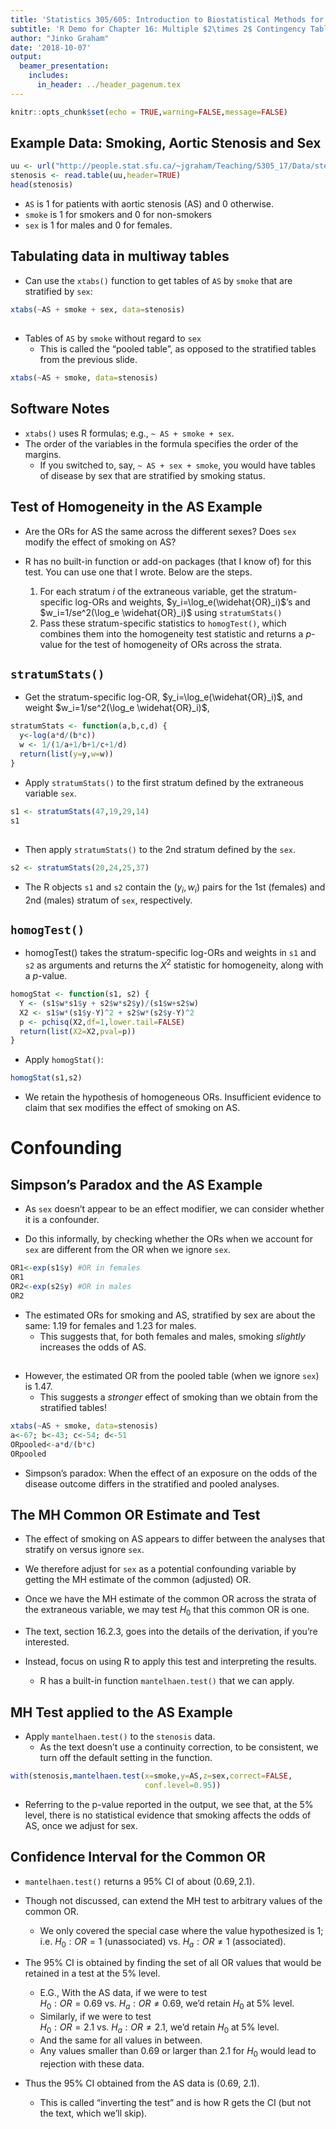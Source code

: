 ```yaml
---
title: 'Statistics 305/605: Introduction to Biostatistical Methods for Health Sciences'
subtitle: 'R Demo for Chapter 16: Multiple $2\times 2$ Contingency Tables'
author: "Jinko Graham"
date: '2018-10-07'
output: 
  beamer_presentation:
    includes:
      in_header: ../header_pagenum.tex
---
```


```r
knitr::opts_chunk$set(echo = TRUE,warning=FALSE,message=FALSE)
```


## Example Data: Smoking, Aortic Stenosis and Sex   

\scriptsize

```r
uu <- url("http://people.stat.sfu.ca/~jgraham/Teaching/S305_17/Data/sten.txt")
stenosis <- read.table(uu,header=TRUE)
head(stenosis)
```

\normalsize

* `AS` is 1 for patients with aortic stenosis (AS)
and 0 otherwise.
* `smoke` is 1 for smokers and 0 for non-smokers
* `sex` is 1 for males and 0 for females.


## Tabulating data in multiway tables

* Can use the `xtabs()` function to get tables of `AS` by `smoke` that are stratified by `sex`:

\scriptsize

```r
xtabs(~AS + smoke + sex, data=stenosis)
```

##

* Tables of `AS` by `smoke` without regard to `sex`
    + This is called the "pooled table", as opposed
    to the stratified tables from the previous slide.

\scriptsize

```r
xtabs(~AS + smoke, data=stenosis)
```


## Software Notes

* `xtabs()` uses R formulas; e.g., `~ AS + smoke + sex`.
* The order of the variables in the formula specifies the 
order of the margins. 
    + If you switched to, say, `~ AS + sex + smoke`, 
    you would have tables of disease by sex that are stratified by 
    smoking status.


## Test of Homogeneity in the AS Example

* Are the ORs for AS the same across the different sexes? 
Does `sex` modify the effect of smoking on AS?

* R has no built-in function or add-on packages (that I know of) for this test.  You can use one that I wrote. Below are the steps.
    1. For each stratum $i$ of the extraneous variable, get the stratum-specific log-ORs and weights,
    $y_i=\log_e(\widehat{OR}_i)$'s and $w_i=1/se^2(\log_e \widehat{OR}_i)$ using ```stratumStats()```
    2. Pass these stratum-specific statistics to ```homogTest()```,
    which combines them into the homogeneity test 
    statistic and returns a $p$-value for the test of homogeneity 
    of ORs across the strata.

## ```stratumStats()```

* Get the stratum-specific log-OR, $y_i=\log_e(\widehat{OR}_i)$,
and weight $w_i=1/se^2(\log_e \widehat{OR}_i)$,

\scriptsize
```r
stratumStats <- function(a,b,c,d) {
  y<-log(a*d/(b*c))
  w <- 1/(1/a+1/b+1/c+1/d)
  return(list(y=y,w=w))
}
```
\normalsize

* Apply ```stratumStats()``` to the first stratum defined by the 
extraneous variable ```sex```.

\scriptsize
```r
s1 <- stratumStats(47,19,29,14)
s1
```
\normalsize

## 

* Then apply ```stratumStats()``` to the 2nd stratum defined by the  ```sex```.

\scriptsize
```r
s2 <- stratumStats(20,24,25,37)
```

\normalsize

*  The R objects ```s1``` and ```s2```
contain the $(y_i, w_i)$ pairs
for the 1st (females) and 2nd (males) stratum of ```sex```, respectively.



## ```homogTest()```

\small 

* homogTest() takes the stratum-specific log-ORs and weights 
in ```s1``` and ```s2``` as arguments and
returns the $X^2$ statistic for homogeneity, along with a $p$-value.

\scriptsize

```r
homogStat <- function(s1, s2) {
  Y <- (s1$w*s1$y + s2$w*s2$y)/(s1$w+s2$w)
  X2 <- s1$w*(s1$y-Y)^2 + s2$w*(s2$y-Y)^2
  p <- pchisq(X2,df=1,lower.tail=FALSE)
  return(list(X2=X2,pval=p))
}
```

\small
\vspace*{-0.2in}

* Apply ```homogStat()```:

\scriptsize

```r
homogStat(s1,s2)
```

\small
\vspace*{-0.2in}

* We retain the hypothesis of homogeneous ORs.  Insufficient evidence to claim that sex modifies the effect of smoking on AS.
    
# Confounding

## Simpson's Paradox and the AS Example

* As ```sex``` doesn't appear to be an effect
modifier, we can consider whether it is a confounder.

* Do this informally, by checking whether the ORs when we account for ```sex``` are different from the OR when we ignore ```sex```.

\scriptsize
```r
OR1<-exp(s1$y) #OR in females
OR1
OR2<-exp(s2$y) #OR in males
OR2
```

\normalsize

* The estimated ORs for smoking and AS, stratified by
sex are about the same: 1.19 for females and 1.23 for males.
    + This suggests that, for both females and males, smoking _slightly_ increases the odds of AS.


## 

* However, the estimated OR from the pooled table (when we ignore ```sex```) is 1.47.
    + This suggests a _stronger_ effect of smoking than
    we obtain from the stratified tables!
    
\scriptsize

```r
xtabs(~AS + smoke, data=stenosis)
a<-67; b<-43; c<-54; d<-51
ORpooled<-a*d/(b*c)
ORpooled
```

\normalsize 

* Simpson's paradox: When the effect of an exposure on the odds of the disease outcome differs in the stratified and pooled
analyses.
    
## The MH Common OR Estimate and Test

* The effect of smoking on AS appears to differ between the analyses
that stratify on versus ignore ```sex```.

* We therefore adjust for ```sex``` as a potential confounding variable
by getting the MH estimate of the common (adjusted) OR.

* Once we have the MH estimate of the common OR across the strata of the extraneous variable, we may test $H_0$ that this common OR is one.

* The text, section 16.2.3, goes into the details
of the derivation, if you're interested. 

* Instead, focus on using R to apply this test and interpreting the results.
    + R has a built-in function `mantelhaen.test()` that we can apply.
    

## MH Test applied to the AS Example

* Apply `mantelhaen.test()` to the 
`stenosis` data.
    + As the text doesn't use a continuity correction, to be consistent, we turn off the default setting in the function. 

\scriptsize

```r
with(stenosis,mantelhaen.test(x=smoke,y=AS,z=sex,correct=FALSE,
                              conf.level=0.95))
```

\normalsize

* Referring to the p-value reported in the output, we see that, at the 5% level, there is no statistical evidence that smoking affects the odds
of AS, once we adjust for sex.


## Confidence Interval for the Common OR


* `mantelhaen.test()` returns a 95% CI of about $(0.69,2.1)$.

* Though not discussed, can extend the 
MH test to arbitrary values of the common OR.
    + We only covered the special case where the 
    value hypothesized is 1; i.e. $H_0: OR=1$ (unassociated) vs. $H_a: OR \not= 1$ (associated).
* The 95% CI is obtained by finding the set of all OR values 
that would be retained in a test at the 5% level.
    + E.G., With the AS data, if we were to test  
    $H_0:OR=0.69$ vs. $H_a:OR \not= 0.69$, we'd 
    retain $H_0$ at 5% level.
    + Similarly, if we were to test  
    $H_0:OR=2.1$ vs. $H_a:OR \not= 2.1$, we'd 
    retain $H_0$ at 5% level.
    + And the same for all values in between.
    + Any values smaller than 0.69 or larger than 2.1 for $H_0$ would lead to rejection with these data.
    
* Thus the 95% CI obtained from the AS data is
(0.69, 2.1). 
    + This is called "inverting the test" 
and is how R gets the CI (but not the text, which we'll skip). 

